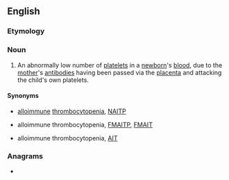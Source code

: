 {{also|nait|naît|näit|n-áit}}
==English==

===Etymology===
{{abbreviation of|en|[[neonatal]] [[alloimmune]] [[thrombocytopenia]]}}

===Noun===
{{wikipedia|neonatal alloimmune thrombocytopenia}}
{{en-noun|-}}

# {{lb|en|pathology}} An abnormally low number of [[platelets]] in a [[newborn]]'s [[blood]], due to the [[mother]]'s [[antibody|antibodies]] having been passed via the [[placenta]] and attacking the child's own platelets.

====Synonyms====
* {{l|en|neonatal}} [[alloimmune]] [[thrombocytopenia]], [[NAITP]]
* {{l|en|feto-maternal}} alloimmune thrombocytopenia, [[FMAITP]], [[FMAIT]]
* alloimmune thrombocytopenia, [[AIT]]

===Anagrams===
* {{anagrams|en|a=aint|TINA|Tain|Tani|Tian|Tina|ain't|aniṭ|anti|anti-|tain|tian|tina}}